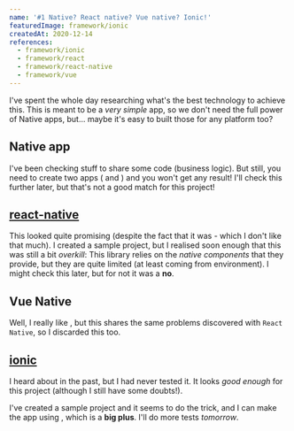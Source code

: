 ```yaml
---
name: '#1 Native? React native? Vue native? Ionic!'
featuredImage: framework/ionic
createdAt: 2020-12-14
references:
  - framework/ionic
  - framework/react
  - framework/react-native
  - framework/vue
---
```


I've spent the whole day researching what's the best technology to achieve this. This is meant to be a _very simple_ app, so we don't need the full power of Native apps, but... maybe it's easy to built those for any platform too?

## Native app

I've been checking [](language/kotlin) stuff to share some code (business logic). But still, you need to create two apps ([](development/ios) and [](development/android)) and you won't get any [](development/web) result! I'll check this further later, but that's not a good match for this project!

## [react-native](framework/react-native)

This looked quite promising (despite the fact that it was [](framework/react) - which I don't like that much). I created a sample project, but I realised soon enough that this was still a bit _overkill_: This library relies on the _native components_ that they provide, but they are quite limited (at least coming from [](development/web) environment). I might check this later, but for not it was a **no**.

## Vue Native

Well, I really like [](framework/vue), but this shares the same problems discovered with `React Native`, so I discarded this too.

## [ionic](framework/ionic)

I heard about [](framework/ionic) in the past, but I had never tested it. It looks _good enough_ for this project (although I still have some doubts!).

I've created a sample project and it seems to do the trick, and I can make the app using [](framework/vue), which is a **big plus**. I'll do more tests _tomorrow_.
